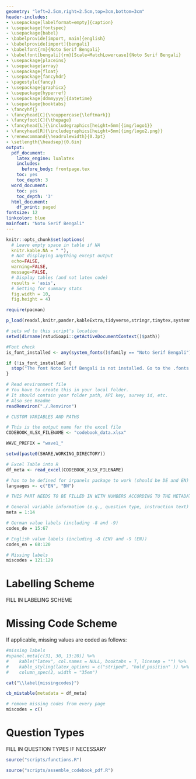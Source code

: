 ```yaml
---
geometry: "left=2.5cm,right=2.5cm,top=3cm,bottom=3cm"
header-includes:
- \usepackage[labelformat=empty]{caption}
- \usepackage{fontspec}
- \usepackage{babel}
- \babelprovide[import, main]{english}
- \babelprovide[import]{bengali}
- \babelfont{rm}{Noto Serif Bengali}  
- \babelfont[bengali]{rm}[Scale=MatchLowercase]{Noto Serif Bengali}
- \usepackage{placeins}
- \usepackage{array}
- \usepackage{float}
- \usepackage{fancyhdr}
- \pagestyle{fancy}
- \usepackage{graphicx}
- \usepackage{hyperref}
- \usepackage[ddmmyyyy]{datetime}
- \usepackage{booktabs} 
- \fancyhf{}
- \fancyhead[C]{\nouppercase{\leftmark}}
- \fancyfoot[C]{\thepage}
- \fancyhead[L]{\includegraphics[height=5mm]{img/logo1}}
- \fancyhead[R]{\includegraphics[height=5mm]{img/logo2.png}}
- \renewcommand{\headrulewidth}{0.3pt}
- \setlength{\headsep}{0.6in} 
output:
  pdf_document:
    latex_engine: lualatex
    includes: 
      before_body: frontpage.tex
    toc: yes
    toc_depth: 3
  word_document:
    toc: yes
    toc_depth: '3'
  html_document:
    df_print: paged
fontsize: 12
linkcolor: blue
mainfont: "Noto Serif Bengali"
---
```


```r
knitr::opts_chunk$set(options(
  # Leave empty space in table if NA
  knitr.kable.NA = " "),
  # Not displaying anything except output
  echo=FALSE,
  warning=FALSE,
  message=FALSE, 
  # Display tables (and not latex code)
  results = 'asis', 
  # Setting for summary stats 
  fig.width = 10, 
  fig.height = 4)
```

```r
require(pacman)

p_load(readxl,knitr,pander,kableExtra,tidyverse,stringr,tinytex,systemfonts,irpanels)

# sets wd to this script's location
setwd(dirname(rstudioapi::getActiveDocumentContext()$path))

#Font check
is_font_installed <- any(system_fonts()$family == "Noto Serif Bengali")

if (!is_font_installed) {
  stop("The font Noto Serif Bengali is not installed. Go to the .fonts folder and install all the necessary fonts. \n")
} 
```

```r
# Read environment file
# You have to create this in your local folder.
# It should contain your folder path, API key, survey id, etc.
# Also see Readme
readRenviron("./.Renviron")

# CUSTOM VARIABLES AND PATHS

# This is the output name for the excel file
CODEBOOK_XLSX_FILENAME <- "codebook_data.xlsx"

WAVE_PREFIX = "wave1_"
```

```r
setwd(paste0(SHARE,WORKING_DIRECTORY))
```

```r

# Excel Table into R
df_meta <- read_excel(CODEBOOK_XLSX_FILENAME)

# has to be defined for irpanels package to work (should be DE and EN)
languages <- c("EN", "BN")

```



```r
# THIS PART NEEDS TO BE FILLED IN WITH NUMBERS ACCORDING TO THE METADATA EXCEL

# General variable information (e.g., question type, instruction text)
meta = 1:14

# German value labels (including -8 and -9)
codes_de = 15:67

# English value labels (including -8 (EN) and -9 (EN))
codes_en = 68:120

# Missing labels
miscodes = 121:129
```

\newpage

# Labelling Scheme 

FILL IN LABELING SCHEME

# Missing Code Scheme
If applicable, missing values are coded as follows: 

```r

#missing labels 
#upanel.meta[c(31, 30, 13:20)] %>%
#    kable("latex", col.names = NULL, booktabs = T, linesep = "") %>% 
#    kable_styling(latex_options = c("striped", "hold_position" )) %>% 
#    column_spec(2, width = "35em")

cat("\\label{missingcodes}")

cb_mistable(metadata = df_meta)

# remove missing codes from every page
miscodes = c()
```

# Question Types 

FILL IN QUESTION TYPES IF NECESSARY

\newpage
```r
source("scripts/functions.R")

```



```r
source("scripts/assemble_codebook_pdf.R")
```















